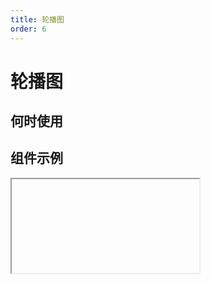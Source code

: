 ```yaml
---
title: 轮播图
order: 6
---
```


# 轮播图

## 何时使用

## 组件示例

<Iframe url="https://pre-yida-performance3.alibaba-inc.com/developer/slider-v2?isRenderNav=false" />

## 组件属性

| 属性名   |  属性code  | 类型 | 数据示例  |  备注 |
| :------ | :------ |: ------ | :------ | :----- |
| 轮播项   | images | object | {src: 'https://test.png', title: 'title'} |  |
| 类型 | type  | string  | 'single', 'multi'  | 轮播方式, 单图, 多图|  |
| 图片宽度 | slideImageWidth  |  string  | '100%'  |   |
| 图片高度 | slideImageHeight  |  string  | '300px'  |   |
| 图片间距 | margin  |  number  | 10 |   |
| 同时展示的图片数量 | slidesToShow  |  number  | 2 |   |
| 同时滑动的图片数量 | slidesToScroll  |  number  | 1  |   |
| 居中模式 | centerMode  |  bool  | false  |   |
| 多图轮播时，点击选中后自动居中 | focusOnSelect  |  bool  | false  |   |
| 轮播方向 | slideDirection  |  string  | 'hoz' | 'hoz' , 'ver' |
| 轮播速度 | speed  |  number  | 500  |  单位: ms |
| 动效类型 | animation  |  string  | 'slide'  |  'slide', 'fade' |
| 箭头 | arrows  |  bool  | true  |   |
| 箭头大小 | arrowSize  |  string  | 'medium'  |  'medium', 'large' |
| 箭头位置 | arrowPosition  |  string  | 'inner'  |  'inner', 'outer' |
| 箭头方向 | arrowDirection  |  string  | 'hoz'  | 'hoz', 'ver' |
| 自动播放 | autoplay  |  bool  | false  |  |
| 自动播放的速度 | autoplaySpeed  |  number  | 3000  |  |
| 导航锚点 | dots  |  bool  | true  |  |
| 导航锚点位置 | dotsDirection  |  string  | 'hoz'  |  |
| 锚点导航触发方式 | triggerType  |  string  | 'click  | 'click', 'hover' |
